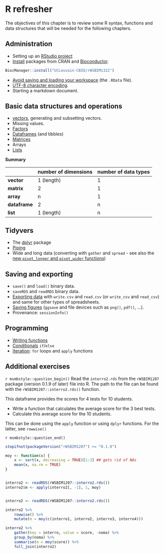 # R refresher {#sec:refresher}

The objectives of this chapter is to review some R syntax, functions
and data structures that will be needed for the following chapters.

## Administration

- Setting up an [RStudio project](https://uclouvain-cbio.github.io/WSBIM1207/sec-startr.html#getting-set-up)
- [Install](https://uclouvain-cbio.github.io/WSBIM1207/sec-startr.html#r-packages)
  packages from CRAN and
  [Bioconductor](https://uclouvain-cbio.github.io/WSBIM1207/sec-bioinfo.html#sec:bioconductor).

```r
BiocManager::install("UCLouvain-CBIO/rWSBIM1322")
```

- [Avoid saving and loading your
  workspace](https://uclouvain-cbio.github.io/WSBIM1207/sec-startr.html#getting-set-up)
  (the `.RData` file).
- [UTF-8 character encoding](https://uclouvain-cbio.github.io/WSBIM1207/sec-startr.html#getting-set-up).
- Starting a markdown document.

## Basic data structures and operations

- [vectors](https://uclouvain-cbio.github.io/WSBIM1207/sec-startr.html#introduction-to-r),
  generating and subsetting vectors.
- Missing values.
- [Factors](https://uclouvain-cbio.github.io/WSBIM1207/sec-startdata.html#factors)
- [Dataframes](https://uclouvain-cbio.github.io/WSBIM1207/sec-startr.html#introduction-to-r) (and tibbles)
- [Matrices](https://uclouvain-cbio.github.io/WSBIM1207/sec-startdata.html#matrices)
- Arrays
- [Lists](https://uclouvain-cbio.github.io/WSBIM1207/sec-startdata.html#lists)

**Summary**


|            | number of dimensions | number of data types |
|------------+----------------------+----------------------|
| **vector** | 1 (length)           | 1                    |
| **matrix** | 2                    | 1                    |
| **array**  | n                    | 1                    |
| **dataframe** | 2                 | n                    |
| **list**   | 1 (length)           | n                    |


## Tidyvers

- The [dplyr](https://uclouvain-cbio.github.io/WSBIM1207/sec-dplyr.html) package
- [Piping](https://uclouvain-cbio.github.io/WSBIM1207/sec-dplyr.html#pipes)
- Wide and long data (converting with `gather` and `spread` - see also
  the [new `pivot_longer` and `pivot_wider`
  functions](https://tidyr.tidyverse.org/dev/articles/pivot.html))

## Saving and exporting

- `save()` and `load()` binary data.
- `saveRDS` and `readRDS` binary data.
- [Exporting
  data](https://uclouvain-cbio.github.io/WSBIM1207/sec-dplyr.html#exporting-data-1)
  with `write.csv` and `read.csv` (or `write_csv` and `read_csv`) and
  same for other types of spreadsheets.
- [Saving
  figures](https://uclouvain-cbio.github.io/WSBIM1207/sec-vis.html#exporting-plots)
  (`ggsave` and file devices such as `png()`, `pdf()`, ...).
- Provenance: `sessionInfo()`

## Programming

- [Writing
  functions](https://uclouvain-cbio.github.io/WSBIM1207/sec-prog.html#writing-new-functions)
- [Conditionals](https://uclouvain-cbio.github.io/WSBIM1207/sec-prog.html#conditionals)
  `if`/`else`
- [Iteration](https://uclouvain-cbio.github.io/WSBIM1207/sec-prog.html#iteration):
  `for` loops and `apply` functions

## Additional exercises



`r msmbstyle::question_begin()`
Read the `interro2.rds` from the `rWSBIM1207` package (version 0.1.9
of later) file into R. The path to the file can be found with the
`rWSBIM1207::interro2.rds()` function.

This dataframe provides the scores for 4 tests for 10 students.

- Write a function that calculates the average score for the 3 best
  tests.
- Calculate this average score for the 10 students.

This can be done using the `apply` function or using `dplyr`
functions. For the latter, see `rowwise()`

`r msmbstyle::question_end()`


```r
stopifnot(packageVersion("rWSBIM1207") >= "0.1.9")

moy <- function(x) {
    x <- sort(x, decreasing = TRUE)[1:3] ## gets rid of NAs
    mean(x, na.rm = TRUE)
}


interro2 <- readRDS(rWSBIM1207::interro2.rds())
interro2$m <- apply(interro2[, -1], 1, moy)


interro2 <- readRDS(rWSBIM1207::interro2.rds())

interro2 %>%
    rowwise() %>%
    mutate(m = moy(c(interro1, interro2, interro3, interro4)))

interro2 %>%
    gather(key = interro, value = score, -noma) %>%
    group_by(noma) %>%
    summarise(m = moy(score)) %>%
    full_join(interro2)
```